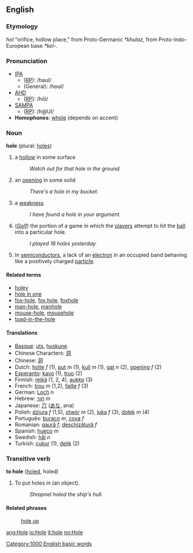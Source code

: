 {{see|Hole}}
==English==
===Etymology===
{{OE.}} ''hol'' "orifice, hollow place," from Proto-Germanic ''*khulaz'', from Proto-Indo-European base ''*kel-''.

===Pronunciation===
*[[IPA|IPA]]
**([[received pronunciation|RP]]): /həʊl/
**(General): /hɒʊl/
*[[AHD|AHD]]
**([[received pronunciation|RP]]): /hōl/
*[[SAMPA|SAMPA]]
**([[received pronunciation|RP]]): /h@Ul/
*'''Homophones''': [[whole]] (depends on accent)

===Noun===
'''hole''' (plural: [[holes]])

# a [[hollow]] in some surface
#:''Watch out for that hole in the ground.''
# an [[opening]] in some solid
#:''There's a hole in my bucket.''
# a [[weakness]]
#:''I have found a hole in your argument.''
# (''[[Golf]]'') the portion of a game in which the [[player]]s attempt to hit the [[ball]] into a particular hole.
#:''I played 18 holes yesterday.''
# {{Physics}} In [[semiconductor]]s, a lack of an [[electron]] in an occupied band behaving like a positively charged [[particle]].

====Related terms====
*[[holey]]
*[[hole in one]]
*[[fox-hole]], [[fox hole]], [[foxhole]]
*[[man-hole]], [[manhole]]
*[[mouse-hole]], [[mousehole]]
*[[toad-in-the-hole]]

====Translations====
*[[Basque]]: [[uts]], [[huskune]]
*Chinese Characters: [[洞]]
*Chinese: [[洞]]
*Dutch:  [[holte]] ''f'' (1), [[put]] ''m'' (1), [[kuil]] ''m'' (1), [[gat]] ''n'' (2), [[opening]] ''f'' (2)
*[[Esperanto]]: [[kavo]] (1), [[truo]] (2)
*Finnish: [[reikä]] (1, 2, 4), [[aukko]] (3)
*French: [[trou]] ''m'' (1,2), [[faille]] ''f'' (3)
*German: [[Loch]] ''n''
*Hebrew: [[חור]] ''m''
*Japanese: [[穴]] ([[あな]], ana)
*Polish: [[dziura]] ''f'' (1,5), [[otwór]] ''m'' (2), [[luka]] ''f'' (3), [[dołek]] ''m'' (4)
*Português: [[buraco]] ''m'', [[cova]] ''f''
*Romanian: [[gaură]] ''f'', [[deschizătură]] ''f''
*Spanish: [[hueco]] ''m''
*Swedish: [[hål]] ''n''
*Turkish: [[çukur]] (1), [[delik]] (2)

===Transitive verb===
'''to hole''' ([[holed]], holed)

# To put holes in (an object).
#:''Shrapnel holed the ship's hull.''

====Related phrases====
:[[hole up]]

[[Category:1000 English basic words]]

[[ang:Hole]]
[[io:Hole]]
[[it:hole]]
[[no:Hole]]